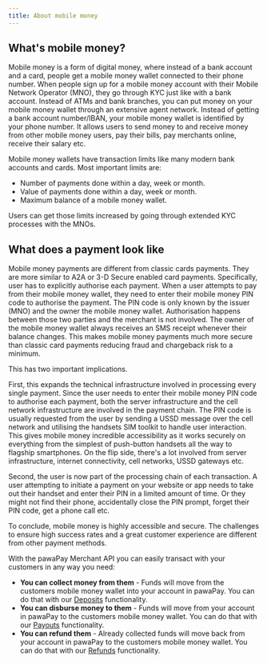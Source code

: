 ```yaml
---
title: About mobile money
---
```


## What's mobile money?
Mobile money is a form of digital money, where instead of a bank account and a card, people get a mobile money wallet connected to their phone number. 
When people sign up for a mobile money account with their Mobile Network Operator (MNO), they go through KYC just like with a bank account. 
Instead of ATMs and bank branches, you can put money on your mobile money wallet through an extensive agent network. 
Instead of getting a bank account number/IBAN, your mobile money wallet is identified by your phone number. 
It allows users to send money to and receive money from other mobile money users, pay their bills, pay merchants online, receive their salary etc.

Mobile money wallets have transaction limits like many modern bank accounts and cards. Most important limits are:
* Number of payments done within a day, week or month.
* Value of payments done within a day, week or month.
* Maximum balance of a mobile money wallet.

Users can get those limits increased by going through extended KYC processes with the MNOs. 

## What does a payment look like

Mobile money payments are different from classic cards payments. They are more similar to A2A or 3-D Secure enabled card payments. 
Specifically, user has to explicitly authorise each payment. When a user attempts to pay from their mobile money wallet, they need to enter their mobile money PIN code to authorise the payment. 
The PIN code is only known by the issuer (MNO) and the owner the mobile money wallet. 
Authorisation happens between those two parties and the merchant is not involved. 
The owner of the mobile money wallet always receives an SMS receipt whenever their balance changes.
This makes mobile money payments much more secure than classic card payments reducing fraud and chargeback risk to a minimum.

This has two important implications. 

First, this expands the technical infrastructure involved in processing every single payment. 
Since the user needs to enter their mobile money PIN code to authorise each payment, both the server infrastructure and the cell network infrastructure are involved in the payment chain. 
The PIN code is usually requested from the user by sending a USSD message over the cell network and utilising the handsets SIM toolkit to handle user interaction. 
This gives mobile money incredible accessibility as it works securely on everything from the simplest of push-button handsets all the way to flagship smartphones. 
On the flip side, there's a lot involved from server infrastructure, internet connectivity, cell networks, USSD gateways etc. 

Second, the user is now part of the processing chain of each transaction. 
A user attempting to initiate a payment on your website or app needs to take out their handset and enter their PIN in a limited amount of time. 
Or they might not find their phone, accidentally close the PIN prompt, forget their PIN code, get a phone call etc. 

To conclude, mobile money is highly accessible and secure. The challenges to ensure high success rates and a great customer experience are different from other payment methods.

With the pawaPay Merchant API you can easily transact with your customers in any way you need:
* **You can collect money from them** - Funds will move from the customers mobile money wallet into your account in pawaPay. You can do that with our [Deposits](/deposits) functionality.
* **You can disburse money to them** - Funds will move from your account in pawaPay to the customers mobile money wallet. You can do that with our [Payouts](/payouts) functionality.
* **You can refund them** - Already collected funds will move back from your account in pawaPay to the customers mobile money wallet. You can do that with our [Refunds](/refunds) functionality.